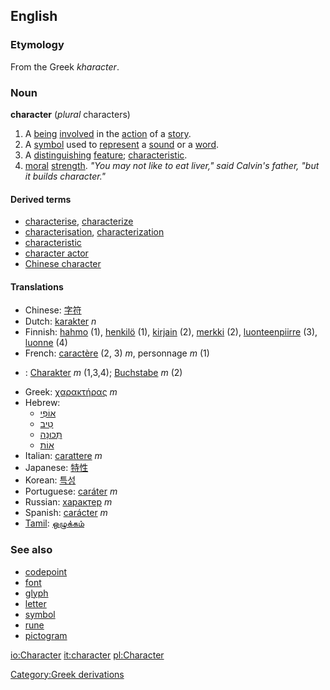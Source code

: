 ==English==
===Etymology===
From the Greek ''kharacter''.

===Noun===
'''character''' (''plural'' characters)

#A [[being]] [[involve]]d in the [[action]] of a [[story]].
#A [[symbol]] used to [[represent]] a [[sound]] or a [[word]].
#A [[distinguish]]ing [[feature]]; [[characteristic]].
#[[moral]] [[strength]]. ''"You may not like to eat liver," said Calvin's father, "but it builds character."''

====Derived terms====
*[[characterise]], [[characterize]]
*[[characterisation]], [[characterization]]
*[[characteristic]]
*[[character actor]]
*[[Chinese character]]

====Translations====
*Chinese: [[字符]]
*Dutch: [[karakter]] ''n''
*Finnish: [[hahmo]] (1), [[henkilö]] (1), [[kirjain]] (2), [[merkki]] (2), [[luonteenpiirre]] (3), [[luonne]] (4)
*French: [[caractère]] (2, 3) ''m'', personnage ''m'' (1)
*{{msg:de}}: [[Charakter]] ''m'' (1,3,4); [[Buchstabe]] ''m'' (2)
*Greek: [[χαρακτήρας]] ''m''
*Hebrew:
**[[אופי|אוֹפִי]]
**[[טיב|טִיב]]
**[[תכונה|תְּכוּנָה]]
**[[אות|אוֹת]]
*Italian: [[carattere]] ''m''
*Japanese: [[特性]]
*Korean: [[특성]]
*Portuguese: [[caráter]] ''m''
*Russian: [[характер]] ''m''
*Spanish: [[carácter]] ''m''
*[[Tamil]]: [[ஒழுக்கம்]]

===See also===
*[[codepoint]]
*[[font]]
*[[glyph]]
*[[letter]]
*[[symbol]]
*[[rune]]
*[[pictogram]]

[[Category:Greek derivations]]

[[io:Character]]
[[it:character]]
[[pl:Character]]